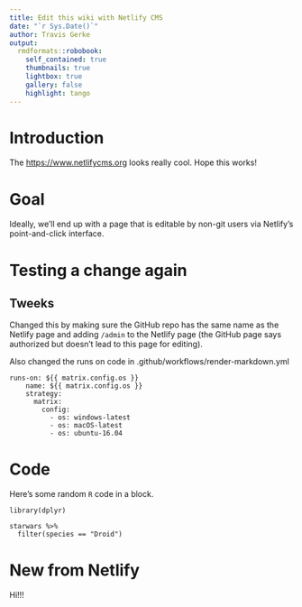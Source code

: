 ```yaml
---
title: Edit this wiki with Netlify CMS
date: "`r Sys.Date()`"
author: Travis Gerke
output:
  rmdformats::robobook:
    self_contained: true
    thumbnails: true
    lightbox: true
    gallery: false
    highlight: tango
---
```

# Introduction

The [https://www.netlifycms.org](NetlifyCMS) looks really cool. Hope this works!

# Goal

Ideally, we'll end up with a page that is editable by non-git users via Netlify's point-and-click interface.

# Testing a change again

## Tweeks

Changed this by making sure the GitHub repo has the same name as the Netlify page and adding ```/admin``` to the Netlify page (the GitHub page says authorized but doesn't lead to this page for editing).

Also changed the runs on code in .github/workflows/render-markdown.yml

```    
runs-on: ${{ matrix.config.os }}
    name: ${{ matrix.config.os }}
    strategy:
      matrix:
        config:
          - os: windows-latest
          - os: macOS-latest
          - os: ubuntu-16.04
```
# Code

Here's some random `R` code in a block.

```
library(dplyr)

starwars %>% 
  filter(species == "Droid")
```

# New from Netlify

Hi!!!